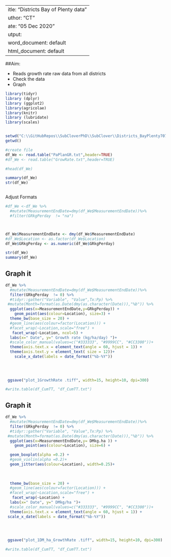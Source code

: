  ---
title: "Districts Bay of Plenty data"
author: "CT"
date: "05 Dec 2020"
output:
  word_document: default
  html_document: default
---

##Aim:

- Reads growth rate raw  data from all districts 
- Check the data
- Graph


```r


library(tidyr)
library (dplyr)
library (ggplot2)
library(agricolae)
library(knitr)
library (lubridate)
library(scales)



```


```r


setwd("C:\\GitHubRepos\\SubCloverPhD\\SubClover\\Districts_BayPlenty7075")
getwd()

#create file
df_We <- read.table("PaPlanGR.txt",header=TRUE)
#df_We <- read.table("GrowRate.txt",header=TRUE)

#head(df_We)

summary(df_We)
str(df_We)



```


Adjust Formats

```r
#df_We <-df_We %>%
  #mutate(MeasurementEndDate=dmy(df_We$MeasurementEndDate))%>%
  #filter(GRkgPerday  != "na")



df_We$MeasurementEndDate <- dmy(df_We$MeasurementEndDate)
#df_We$Location <- as.factor(df_We$Location)
df_We$GRkgPerday <- as.numeric(df_We$GRkgPerday)

str(df_We)
summary(df_We)

```



## Graph it 

```r

df_We %>%
  #mutate(MeasurementEndDate=dmy(df_We$MeasurementEndDate))%>%
  filter(GRkgPerday  != 0) %>%
  #tidyr::gather("Variable", "Value",Tx:Pp) %>%
 #mutate(Month=format(as.Date(dmy(as.character(Date))),"%b")) %>%
  ggplot(aes(x=MeasurementEndDate,y=GRkgPerday)) +
    geom_point(aes(colour=Location), size=3) +
  theme_bw(base_size = 20) +
  #geom_line(aes(colour=factor(Location))) +
  #facet_wrap(~Location,scale="free") +
   facet_wrap(~Location, ncol=5) +
  labs(x=" Date", y=" Growth rate (kg/ha/day) ")+
  #scale_color_manual(values=c("#333333", "#9999CC", "#CC3300"))+
  theme(axis.text.x = element_text(angle = 60, hjust = 1)) +
  theme(axis.text.y = element_text( size = 12))+
    scale_x_date(labels = date_format("%b-%Y"))
  
  
  


```





```r

 ggsave("plot_1GrowthRate .tiff", width=15, height=10, dpi=300)

#write.table(df_CumTT, "df_CumTT.txt")

```




## Graph it 

```r

df_We %>%
  #mutate(MeasurementEndDate=dmy(df_We$MeasurementEndDate))%>%
  filter(GRkgPerday  != 0) %>%
  #tidyr::gather("Variable", "Value",Tx:Pp) %>%
 #mutate(Month=format(as.Date(dmy(as.character(Date))),"%b")) %>%
  ggplot(aes(x=MeasurementEndDate,y= DMkg.ha )) +
    geom_point(aes(colour=Location), size=6) +

  geom_boxplot(alpha =0.2) +
  #geom_violin(alpha =0.2)+
  geom_jitter(aes(colour=Location), width=0.25)+
  
  
  
  theme_bw(base_size = 20) +
  #geom_line(aes(colour=factor(Location))) +
  #facet_wrap(~Location,scale="free") +
   facet_wrap(~Location) +
  labs(x=" Date", y=" DMkg/ha ")+
  #scale_color_manual(values=c("#333333", "#9999CC", "#CC3300"))+
  theme(axis.text.x = element_text(angle = 60, hjust = 1)) +
 scale_x_date(labels = date_format("%b-%Y"))
  
  
  


```




```r

 ggsave("plot_1DM_ha_GrowthRate .tiff", width=15, height=10, dpi=300)

#write.table(df_CumTT, "df_CumTT.txt")

```


